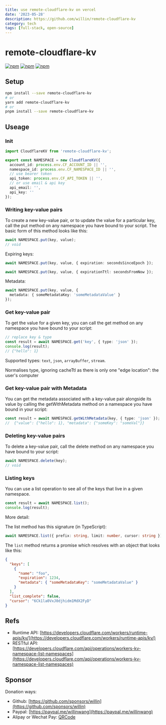 ```yaml
---
title: use remote-cloudflare-kv on vercel
date: '2023-05-28'
description: https://github.com/willin/remote-cloudflare-kv
category: tech
tags: [full-stack, open-source]
---
```


# remote-cloudflare-kv

[![npm](https://img.shields.io/npm/v/remote-cloudflare-kv.svg?style=plastic)](https://npmjs.org/package/remote-cloudflare-kv) [![npm](https://img.shields.io/npm/dm/remote-cloudflare-kv.svg?style=plastic)](https://npmjs.org/package/remote-cloudflare-kv) [![npm](https://img.shields.io/npm/dt/remote-cloudflare-kv.svg?style=plastic)](https://npmjs.org/package/remote-cloudflare-kv)

## Setup

```bash
npm install --save remote-cloudflare-kv
# or
yarn add remote-cloudflare-kv
# or
pnpm install --save remote-cloudflare-kv
```

## Useage

### Init

```ts
import CloudflareKV from 'remote-cloudflare-kv';

export const NAMESPACE = new CloudflareKV({
  account_id: process.env.CF_ACCOUNT_ID || '',
  namespace_id: process.env.CF_NAMESPACE_ID || '',
  // use bearer token
  api_token: process.env.CF_API_TOKEN || '',
  // or use email & api key
  api_email: '',
  api_key: ''
});
```

### Writing key-value pairs

To create a new key-value pair, or to update the value for a particular key, call the put method on any namespace you have bound to your script. The basic form of this method looks like this:

```ts
await NAMESPACE.put(key, value);
// void
```

Expiring keys:

```ts
await NAMESPACE.put(key, value, { expiration: secondsSinceEpoch });

await NAMESPACE.put(key, value, { expirationTtl: secondsFromNow });
```

Metadata:

```ts
await NAMESPACE.put(key, value, {
  metadata: { someMetadataKey: 'someMetadataValue' }
});
```

### Get key-value pair

To get the value for a given key, you can call the get method on any namespace you have bound to your script:

```ts
// replace key & type
const result = await NAMESPACE.get('key', { type: 'json' });
console.log(result);
// {"hello": 1}
```

Supported types: `text`, `json`, `arrayBuffer`, `stream`.

Normalises type, ignoring cacheTtl as there is only one "edge location": the user's computer

### Get key-value pair with Metadata

You can get the metadata associated with a key-value pair alongside its value by calling the getWithMetadata method on a namespace you have bound in your script:

```ts
const result = await NAMESPACE.getWithMetadata(key, { type: 'json' });
//  {"value": {"hello": 1}, "metadata": {"someKey": "someVal"}}
```

### Deleting key-value pairs

To delete a key-value pair, call the delete method on any namespace you have bound to your script:

```ts
await NAMESPACE.delete(key);
// void
```

### Listing keys

You can use a list operation to see all of the keys that live in a given namespace.

```ts
const result = await NAMESPACE.list();
console.log(result);
```

More detail:

The list method has this signature (in TypeScript):

```ts
await NAMESPACE.list({ prefix: string, limit: number, cursor: string });
```

The `list` method returns a promise which resolves with an object that looks like this:

```json
{
  "keys": [
    {
      "name": "foo",
      "expiration": 1234,
      "metadata": { "someMetadataKey": "someMetadataValue" }
    }
  ],
  "list_complete": false,
  "cursor": "6Ck1la0VxJ0djhidm1MdX2FyD"
}
```

## Refs

- Runtime API: [https://developers.cloudflare.com/workers/runtime-apis/kv/](https://developers.cloudflare.com/workers/runtime-apis/kv/)
- RESTful API: [https://developers.cloudflare.com/api/operations/workers-kv-namespace-list-namespaces](https://developers.cloudflare.com/api/operations/workers-kv-namespace-list-namespaces)

## Sponsor

Donation ways:

- Github: [https://github.com/sponsors/willin](https://github.com/sponsors/willin)
- Paypal: [https://paypal.me/willinwang](https://paypal.me/willinwang)
- Alipay or Wechat Pay: [QRCode](https://user-images.githubusercontent.com/1890238/89126156-0f3eeb80-d516-11ea-9046-5a3a5d59b86b.png)
